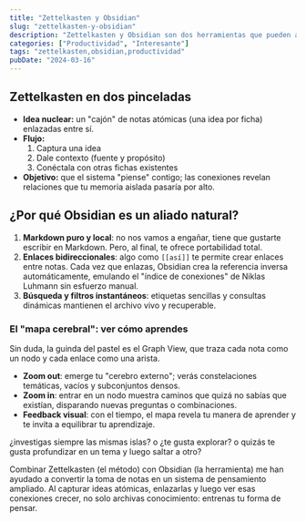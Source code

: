 ```yaml
---
title: "Zettelkasten y Obsidian"
slug: "zettelkasten-y-obsidian"
description: "Zettelkasten y Obsidian son dos herramientas que pueden ayudarte a mejorar tu productividad y organización. En este artículo, te explico cómo combinar ambas para crear un sistema de notas que te ayude a pensar mejor y a recordar mejor."
categories: ["Productividad", "Interesante"]
tags: "zettelkasten,obsidian,productividad"
pubDate: "2024-03-16"
---
```



## Zettelkasten en dos pinceladas

<ul>
  <li><b>Idea nuclear:</b> un "cajón" de notas atómicas (una idea por ficha) enlazadas entre sí.</li>
  <li>
    <b>Flujo:</b>
    <ol>
      <li>Captura una idea</li>
      <li>Dale contexto (fuente y propósito)</li>
      <li>Conéctala con otras fichas existentes</li>
    </ol>
  </li>
  <li><b>Objetivo:</b> que el sistema "piense" contigo; las conexiones revelan relaciones que tu memoria aislada pasaría por alto.</li>
</ul>

## ¿Por qué Obsidian es un aliado natural?

1. **Markdown puro y local**: no nos vamos a engañar, tiene que gustarte escribir en Markdown. Pero, al final, te ofrece portabilidad total.
2. **Enlaces bidireccionales**: algo como `[[así]]` te permite crear enlaces entre notas. Cada vez que enlazas, Obsidian crea la referencia inversa automáticamente, emulando el "índice de conexiones" de Niklas Luhmann sin esfuerzo manual.
3. **Búsqueda y filtros instantáneos**: etiquetas sencillas y consultas dinámicas mantienen el archivo vivo y recuperable.

### El "mapa cerebral": ver cómo aprendes

Sin duda, la guinda del pastel es el Graph View, que traza cada nota como un nodo y cada enlace como una arista.

- **Zoom out**: emerge tu "cerebro externo"; verás constelaciones temáticas, vacíos y subconjuntos densos.
- **Zoom in**: entrar en un nodo muestra caminos que quizá no sabías que existían, disparando nuevas preguntas o combinaciones.
- **Feedback visual**: con el tiempo, el mapa revela tu manera de aprender y te invita a equilibrar tu aprendizaje.

¿investigas siempre las mismas islas? o ¿te gusta explorar? o quizás te gusta profundizar en un tema y luego saltar a otro?

Combinar Zettelkasten (el método) con Obsidian (la herramienta) me han ayudado a convertir la toma de notas en un sistema de pensamiento ampliado. Al capturar ideas atómicas, enlazarlas y luego ver esas conexiones crecer, no solo archivas conocimiento: entrenas tu forma de pensar.
